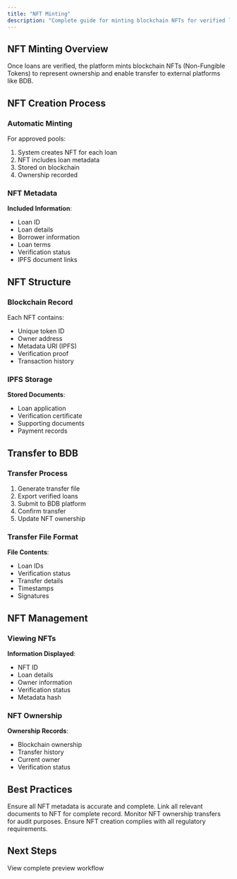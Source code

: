 ```yaml
---
title: "NFT Minting"
description: "Complete guide for minting blockchain NFTs for verified loans"
---
```


## NFT Minting Overview

Once loans are verified, the platform mints blockchain NFTs (Non-Fungible Tokens) to represent ownership and enable transfer to external platforms like BDB.

## NFT Creation Process

### Automatic Minting

For approved pools:
1. System creates NFT for each loan
2. NFT includes loan metadata
3. Stored on blockchain
4. Ownership recorded

### NFT Metadata

**Included Information**:
- Loan ID
- Loan details
- Borrower information
- Loan terms
- Verification status
- IPFS document links

## NFT Structure

### Blockchain Record

Each NFT contains:
- Unique token ID
- Owner address
- Metadata URI (IPFS)
- Verification proof
- Transaction history

### IPFS Storage

**Stored Documents**:
- Loan application
- Verification certificate
- Supporting documents
- Payment records

## Transfer to BDB

### Transfer Process

1. Generate transfer file
2. Export verified loans
3. Submit to BDB platform
4. Confirm transfer
5. Update NFT ownership

### Transfer File Format

**File Contents**:
- Loan IDs
- Verification status
- Transfer details
- Timestamps
- Signatures

## NFT Management

### Viewing NFTs

**Information Displayed**:
- NFT ID
- Loan details
- Owner information
- Verification status
- Metadata hash

### NFT Ownership

**Ownership Records**:
- Blockchain ownership
- Transfer history
- Current owner
- Verification status

## Best Practices

<Accordion>
<AccordionItem title="Metadata Accuracy">
Ensure all NFT metadata is accurate and complete.
</AccordionItem>

<AccordionItem title="Document Linking">
Link all relevant documents to NFT for complete record.
</AccordionItem>

<AccordionItem title="Ownership Tracking">
Monitor NFT ownership transfers for audit purposes.
</AccordionItem>

<AccordionItem title="Compliance">
Ensure NFT creation complies with all regulatory requirements.
</AccordionItem>
</Accordion>

## Next Steps

<Card title="Return to Overview" icon="layer-group" href="/user-guide/preview/overview">
  View complete preview workflow
</Card>
